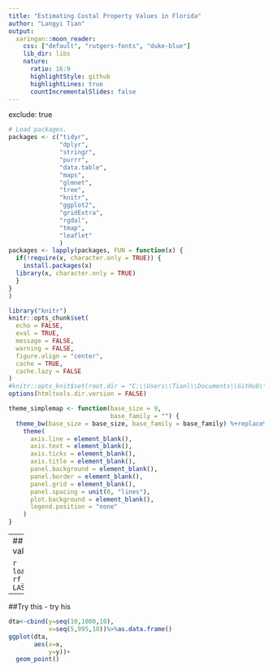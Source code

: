 ```yaml
---
title: "Estimating Costal Property Values in Florida"
author: "Langyi Tian"
output: 
  xaringan::moon_reader:
    css: ["default", "rutgers-fonts", "duke-blue"]
    lib_dir: libs
    nature:
      ratio: 16:9
      highlightStyle: github
      highlightLines: true
      countIncrementalSlides: false
---
```

exclude: true

```r
# Load packages.
packages <- c("tidyr", 
              "dplyr",
              "stringr",
              "purrr", 
              "data.table", 
              "maps",
              "glmnet",
              "tree",
              "knitr",
              "ggplot2",
              "gridExtra",
              "rgdal",
              "tmap",
              "leaflet"
              )
packages <- lapply(packages, FUN = function(x) {
  if(!require(x, character.only = TRUE)) {
    install.packages(x)
  library(x, character.only = TRUE)
  }
}
)
```

```r
library("knitr")
knitr::opts_chunk$set(
  echo = FALSE,
  eval = TRUE,
  message = FALSE,
  warning = FALSE,
  figure.align = "center",
  cache = TRUE,
  cache.lazy = FALSE
)
#knitr::opts_knit$set(root.dir = "C:\\Users\\Tianl\\Documents\\GitHub\\First-Street-Foundation")
options(htmltools.dir.version = FALSE)
```  

```r
theme_simplemap <- function(base_size = 9,
                            base_family = "") {
  theme_bw(base_size = base_size, base_family = base_family) %+replace%
    theme(
      axis.line = element_blank(),
      axis.text = element_blank(),
      axis.ticks = element_blank(),
      axis.title = element_blank(),
      panel.background = element_blank(),
      panel.border = element_blank(),
      panel.grid = element_blank(),
      panel.spacing = unit(0, "lines"),
      plot.background = element_blank(),
      legend.position = "none"
    )
}
``` 
---
## 9. Iteration through cities/counties and view corss-validated model performance
 - Counties
```r
rf_set_county<-modeling(home_county_cleaned_dta,
                       method = "regularization")
save(rf_set_county,file = "dta_processed/regularization_rf_set_county.RData")
```

```r
load("dta_processed/regularization_rf_set_city.RData")
rf_set_city[order(rf_set_city$LASSO_MAPE),]%>%select(-LASSO_names)%>%DT::datatable()
```

---
##Try this
 - try his
```r
dta<-cbind(y=seq(10,1000,10),
           x=seq(5,995,10))%>%as.data.frame()
ggplot(dta,
       aes(x=x,
           y=y))+
  geom_point()
```


